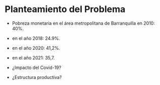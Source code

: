 # Planteamiento del Problema

- Pobreza monetaria en el área metropolitana de Barranquilla en 2010: 40%.
- en el año 2018: 24.9%.
- en el año 2020: 41,2%.
- en el año 2021: 35,7.

- ¿Impacto del Covid-19? 

- ¿Estructura productiva?





